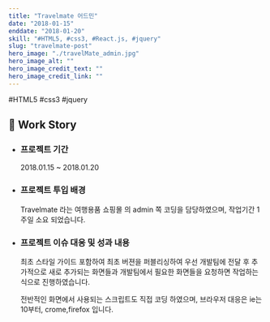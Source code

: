 ```yaml
---
title: "Travelmate 어드민"
date: "2018-01-15"
enddate: "2018-01-20"
skill: "#HTML5, #css3, #React.js, #jquery"
slug: "travelmate-post"
hero_image: "./travelMate_admin.jpg"
hero_image_alt: ""
hero_image_credit_text: ""
hero_image_credit_link: ""
---
```


<div className="badge-wrap">
  <span className="badge badge-html">#HTML5</span>
  <span className="badge badge-css">#css3</span>
  <span className="badge badge-javscript">#jquery</span>
</div>

## 🎤 Work Story

- ### 프로젝트 기간

  2018.01.15 ~ 2018.01.20

- ### 프로젝트 투입 배경

  Travelmate 라는 여행용품 쇼핑몰 의 admin 쪽 코딩을 담당하였으며, 작업기간 1주일 소요 되었습니다.

- ### 프로젝트 이슈 대응 및 성과 내용

  최초 스타일 가이드 포함하여 최초 버젼을 퍼블리싱하여 우선 개발팀에 전달 후 추가적으로 새로 추가되는 화면들과 개발팀에서 필요한 화면들을 요청하면 작업하는 식으로 진행하였습니다.

  전반적인 화면에서 사용되는 스크립트도 직접 코딩 하였으며, 브라우저 대응은 ie는 10부터, crome,firefox 입니다.
